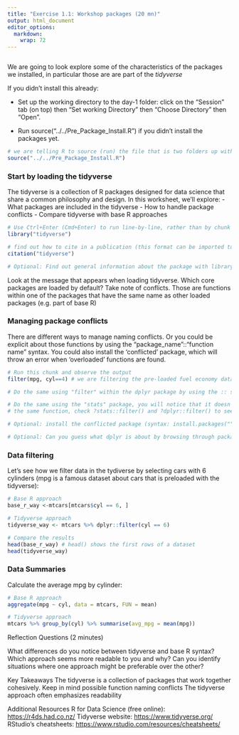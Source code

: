 ```yaml
---
title: "Exercise 1.1: Workshop packages (20 mn)"
output: html_document
editor_options: 
  markdown: 
    wrap: 72
---
```

```r

```

We are going to look explore some of the characteristics of the packages
we installed, in particular those are are part of the *tidyverse*

If you didn't install this already:

-   Set up the working directory to the day-1 folder: click on the
    "Session" tab (on top) then "Set working Directory" then "Choose
    Directory" then "Open".

-   Run source("../../Pre_Package_Install.R") if you didn't install the packages
    yet.

```r

# we are telling R to source (run) the file that is two folders up with "../.."
source("../../Pre_Package_Install.R")

```

### Start by loading the tidyverse

The tidyverse is a collection of R packages designed for data science
that share a common philosophy and design. In this worksheet, we'll
explore: - What packages are included in the tidyverse - How to handle
package conflicts - Compare tidyverse with base R approaches

```r
# Use Ctrl+Enter (Cmd+Enter) to run line-by-line, rather than by chunk
library("tidyverse")

# find out how to cite in a publication (this format can be imported to Zotero for instance)
citation("tidyverse")

# Optional: Find out general information about the package with library(help="tidyverse"), find out what a meme is with library(help="meme")

```

Look at the message that appears when loading tidyverse. Which core
packages are loaded by default? Take note of conflicts. Those are
functions within one of the packages that have the same name as other
loaded packages (e.g. part of base R)

### Managing package conflicts

There are different ways to manage naming conflicts. Or you could be
explicit about those functions by using the "package_name"::"function
name" syntax. You could also install the 'conflicted' package, which
will throw an error when 'overloaded' functions are found.

```r
# Run this chunk and observe the output 
filter(mpg, cyl==4) # we are filtering the pre-loaded fuel economy data frame by number of cylinders

# Do the same using "filter" within the dplyr package by using the :: syntax, 

# Do the same using the "stats" package, you will notice that it doesn't work! It is not
# the same function, check ?stats::filter() and ?dplyr::filter() to see how they differ

# Optional: install the conflicted package (syntax: install.packages(""), then load with library()) and observe the output when running the first line

# Optional: Can you guess what dplyr is about by browsing through package functions with the :: syntax? 
```

### Data filtering

Let's see how we filter data in the tydiverse by selecting cars with 6 cylinders (mpg is a famous dataset about cars that is preloaded with the tidyverse):

```r
# Base R approach 
base_r_way <-mtcars[mtcars$cyl == 6, ]

# Tidyverse approach 
tidyverse_way <- mtcars %>% dplyr::filter(cyl == 6) 

# Compare the results 
head(base_r_way) # head() shows the first rows of a dataset
head(tidyverse_way)

```

### Data Summaries

Calculate the average mpg by cylinder:

```r
# Base R approach 
aggregate(mpg ~ cyl, data = mtcars, FUN = mean) 

```

```r
# Tidyverse approach 
mtcars %>% group_by(cyl) %>% summarise(avg_mpg = mean(mpg))

```

Reflection Questions (2 minutes)

What differences do you notice between tidyverse and base R syntax?
Which approach seems more readable to you and why? Can you identify
situations where one approach might be preferable over the other?

Key Takeaways The tidyverse is a collection of packages that work
together cohesively. Keep in mind possible function naming conflicts The
tidyverse approach often emphasizes readability

Additional Resources R for Data Science (free online):
<https://r4ds.had.co.nz/> Tidyverse website:
<https://www.tidyverse.org/> RStudio's cheatsheets:
<https://www.rstudio.com/resources/cheatsheets/>
